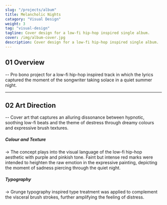 ```yaml
---
slug: "/projects/album"
title: Melancholic Nights
catagory: "Visual Design"
weight: 3
tag: "visual-design"
tagline: Cover design for a low-fi hip-hop inspired single album.
cover: /img/album-cover.jpg
description: Cover design for a low-fi hip-hop inspired single album.
---
```


## 01 Overview

-- Pro bono project for a low-fi hip-hop inspired track in which the lyrics captured the moment of the songwriter taking solace in a quiet summer night.

<ProjectInfo>
  <ProjectInfoItem fieldName="My Role" value="Visual Design" />
  <ProjectInfoItem fieldName="Project Scope" value="Pro Bono Project" />
  <ProjectInfoItem fieldName="Tools" value="Photoshop" />
  <ProjectInfoItem fieldName="Team" value="Alvin Leung" />
</ProjectInfo>

---

## 02 Art Direction

-- Cover art that captures an alluring dissonance between hypnotic, soothing low-fi beats and the theme of destress through dreamy colours and expressive brush textures.

<FullImage src="/img/album/texture.jpg" alt="Application - apple music" />

##### Colour and Texture

-> The concept plays into the visual language of the low-fi hip-hop aesthetic with purple and pinkish tone. Faint but intense red marks were intended to heighten the raw emotion in the expressive painting, depicting the moment of sadness piercing through the quiet night.

<FullImage src="/img/album/typography.jpg" alt="Application - apple music" />

##### Typography

-> Grunge typography inspired type treatment was applied to complement the visceral brush strokes, further amplifying the feeling of distress.

<FullImage
  src="/img/album/apple-music.jpg"
  alt="Application - apple music"
  caption="Album art application on apple music"
/>
